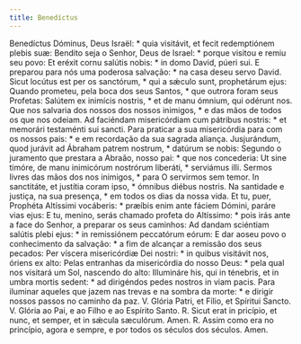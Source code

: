 ```yaml
---
title: Benedíctus
---
```


<div class="grid grid-cols-2 gap-5">
  <span class="col-6 dropcaps text-justify">
    Benedíctus Dóminus, Deus Israël: * quia visitávit, et fecit redemptiónem
    plebis suæ:
  </span>
  <span class="col-6 dropcaps text-justify">
    Bendito seja o Senhor, Deus de Israel: * porque visitou e remiu seu povo:
  </span>
  <span class="col-6 text-justify">
    Et eréxit cornu salútis nobis: * in domo David, púeri sui.
  </span>
  <span class="col-6 text-justify">
    E preparou para nós uma poderosa salvação: * na casa deseu servo David.
  </span>
  <span class="col-6 text-justify">
    Sicut locútus est per os sanctórum, * qui a sǽculo sunt, prophetárum ejus:
  </span>
  <span class="col-6 text-justify">
    Quando prometeu, pela boca dos seus Santos, * que outrora foram seus
    Profetas:
  </span>
  <span class="col-6 text-justify">
    Salútem ex inimícis nostris, * et de manu ómnium, qui odérunt nos.
  </span>
  <span class="col-6 text-justify">
    Que nos salvaria dos nossos dos nossos inimigos, * e das mãos de todos os
    que nos odeiam.
  </span>
  <span class="col-6 text-justify">
    Ad faciéndam misericórdiam cum pátribus nostris: * et memorári testaménti
    sui sancti.
  </span>
  <span class="col-6 text-justify">
    Para praticar a sua misericórdia para com os nossos pais: * e em recordação
    da sua sagrada aliança.
  </span>
  <span class="col-6 text-justify">
    Jusjurándum, quod jurávit ad Ábraham patrem nostrum, * datúrum se nobis:
  </span>
  <span class="col-6 text-justify">
    Segundo o juramento que prestara a Abraão, nosso pai: * que nos concederia:
  </span>
  <span class="col-6 text-justify">
    Ut sine timóre, de manu inimicórum nostrórum liberáti, * serviámus illi.
  </span>
  <span class="col-6 text-justify">
    Sermos livres das mãos dos nos inimigos, * para O servirmos sem temor.
  </span>
  <span class="col-6 text-justify">
    In sanctitáte, et justítia coram ipso, * ómnibus diébus nostris.
  </span>
  <span class="col-6 text-justify">
    Na santidade e justiça, na sua presença, * em todos os dias da nossa vida.
  </span>
  <span class="col-6 text-justify">
    Et tu, puer, Prophéta Altíssimi vocáberis: * præíbis enim ante fáciem
    Dómini, paráre vias ejus:
  </span>
  <span class="col-6 text-justify">
    E tu, menino, serás chamado profeta do Altíssimo: * pois irás ante a face do
    Senhor, a preparar os seus caminhos:
  </span>
  <span class="col-6 text-justify">
    Ad dandam sciéntiam salútis plebi ejus: * in remissiónem peccatórum eórum:
  </span>
  <span class="col-6 text-justify">
    E dar aoseu povo o conhecimento da salvação: * a fim de alcançar a remissão
    dos seus pecados:
  </span>
  <span class="col-6 text-justify">
    Per víscera misericórdiæ Dei nostri: * in quibus visitávit nos, óriens ex
    alto:
  </span>
  <span class="col-6 text-justify">
    Pelas entranhas da misericórdia do nosso Deus: * pela qual nos visitará um
    Sol, nascendo do alto:
  </span>
  <span class="col-6 text-justify">
    Illumináre his, qui in ténebris, et in umbra mortis sedent: * ad dirigéndos
    pedes nostros in viam pacis.
  </span>
  <span class="col-6 text-justify">
    Para iluminar aqueles que jazem nas trevas e na sombra da morte: * e dirigir
    nossos passos no caminho da paz.
  </span>
  <span class="col-6 text-justify">
    V. Glória Patri, et Fílio, et Spíritui Sancto.
  </span>
  <span class="col-6 text-justify">
    V. Glória ao Pai, e ao Filho e ao Espírito Santo.
  </span>
  <span class="col-6 text-justify">
    <span class="text-danger">R.</span> Sicut erat in pricípio, et nunc, et
    semper, et in sǽcula sæculórum. Amen.
  </span>
  <span class="col-6 text-justify">
    <span class="text-danger">R.</span> Assim como era no princípio, agora e
    sempre, e por todos os séculos dos séculos. Amen.
  </span>
</div>
